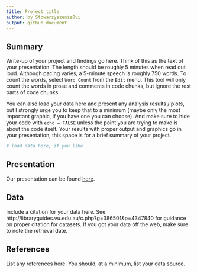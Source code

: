 ```yaml
---
title: Project title
author: by StowarzyszenieOvi
output: github_document
---
```


## Summary

Write-up of your project and findings go here.  Think of this as the text of
your presentation.  The length should be roughly 5 minutes when read out loud.
Although pacing varies, a 5-minute speech is roughly 750 words. To count the
words, select `Word Count` from the `Edit` menu. This tool will only count the
words in prose and comments in code chunks, but ignore the rest parts of code
chunks. 

You can also load your data here and present any analysis results / plots, but I
strongly urge you to keep that to a minimum (maybe only the most important
graphic, if you have one you can choose). And make sure to hide your code with
`echo = FALSE` unless the point you are trying to make is about the code
itself. Your results with proper output and graphics go in your presentation,
this space is for a brief summary of your project.

```r
# load data here, if you like
```

## Presentation

Our presentation can be found [here](presentation/presentation.html).

## Data 

Include a citation for your data here. 
See http://libraryguides.vu.edu.au/c.php?g=386501&p=4347840 for guidance on proper citation for datasets. 
If you got your data off the web, make sure to note the retrieval date.

## References

List any references here. You should, at a minimum, list your data source.

